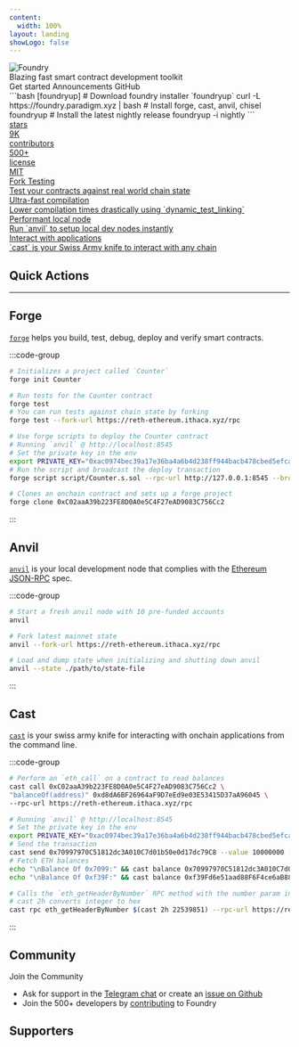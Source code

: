 ```yaml
---
content:
  width: 100%
layout: landing
showLogo: false
---
```



<div className="max-w-[1120px] mx-auto vp-doc relative px-[24px] mb-[64px] mt-[32px] md:px-0 md:mb-[32px]">
  <div className="pt-[48px] max-sm:pt-0">
    <div className="max-sm:px-0 space-x-2 flex justify-between z-0 max-md:justify-center max-md:flex-col max-md:items-center max-md:space-y-6">
      <div className="space-y-4 max-w-[500px] flex flex-col justify-between items-start max-md:items-center">
        <div className="space-y-4 w-full lg:mb-[40px]">
          <img
          src="/og-image.png"
          alt="Foundry"
          className="w-full h-auto rounded-xl"
          />
          <div className="font-regular text-[21px] max-sm:text-[18px] text-[#919193] max-md:text-center">Blazing fast smart contract development toolkit</div>
        </div>
        <div className="flex justify-center space-x-2">
          <HomePage.Button href="/introduction/getting-started" variant="accent">Get started</HomePage.Button>
          <HomePage.Button href="/misc/announcements" className="border-accent">Announcements</HomePage.Button>
          <HomePage.Button href="https://github.com/foundry-rs/foundry">GitHub</HomePage.Button>
        </div>
      </div>
        <div className="flex flex-col justify-between space-y-4 w-full max-w-[500px]">
          <div id="home-install">
            ```bash [foundryup]
            # Download foundry installer `foundryup`
            curl -L https://foundry.paradigm.xyz | bash
            # Install forge, cast, anvil, chisel
            foundryup
            # Install the latest nightly release
            foundryup -i nightly
            ```
          </div>
          <div className="flex justify-between space-x-2">
                <a href="https://github.com/foundry-rs/foundry/stargazers" className="cursor-pointer h-[36px] max-w-[120px] flex-1 relative rounded-lg overflow-hidden border border-black/10 dark:border-white/20" style={{ color: 'inherit' }} rel="noreferrer noopener" target="_blank">
      <div className="absolute flex z-[1] p-[6px] h-full w-full">
        <div className="bg-white/60 dark:bg-black/40 flex items-center justify-center rounded-md px-3 py-1">
          <span className="font-medium text-[15px] opacity-80 leading-none text-center">stars</span>
        </div>
        <div className="flex items-center h-full px-2 ml-1">
          <span className="font-medium text-[15px] text-center leading-none w-full text-black dark:text-white">9K</span>
        </div>
      </div>
      <div className="absolute left-0 right-0 top-0 bottom-0 bg-amber-500 opacity-10 z-[0]" />
      <div className="absolute left-0 right-0 top-0 bottom-0 backdrop-blur-[2px] backdrop-filter z-0" />
    </a>
    <a href="https://github.com/foundry-rs/foundry/contributors" className="cursor-pointer h-[36px] max-w-[160px] flex-1 relative rounded-lg overflow-hidden border border-green-400/50" style={{ color: 'inherit' }} rel="noreferrer noopener" target="_blank">
      <div className="absolute flex z-[1] p-[6px] h-full w-full">
        <div className="flex-1 bg-white/60 dark:bg-black/40 flex items-center w-full h-full rounded-md">
          <span className="font-medium text-[15px] leading-none opacity-80 w-full text-center">contributors</span>
        </div>
        <div className="flex items-center h-full px-2">
          <span className="font-medium text-[15px] leading-none text-center w-full text-green-400">500+</span>
        </div>
      </div>
      <div className="absolute left-0 right-0 top-0 bottom-0 bg-green-400 opacity-10 z-[0]" />
      <div className="absolute left-0 right-0 top-0 bottom-0 backdrop-blur-[2px] backdrop-filter z-[0]" />
    </a>
    <a href="https://github.com/foundry-rs/foundry/blob/master/LICENSE-MIT" className="cursor-pointer h-[36px] max-w-[130px] flex-1 relative rounded-lg overflow-hidden border border-black/10 dark:border-white/20 max-lg:hidden" style={{ color: 'inherit' }} rel="noreferrer noopener" target="_blank">
      <div className="absolute flex z-[1] p-[6px] h-full w-full">
        <div className="flex-1 bg-white/60 dark:bg-black/40 flex items-center w-full h-full rounded-md">
          <span className="font-medium text-[15px] leading-none opacity-80 w-full text-center">license</span>
        </div>
        <div className="flex items-center h-full px-2">
          <span className="font-medium text-[15px] leading-none text-center w-full text-black dark:text-white">MIT</span>
        </div>
      </div>
      <div className="absolute left-0 right-0 top-0 bottom-0 bg-black/5 dark:bg-white/5 z-[0]" />
      <div className="absolute left-0 right-0 top-0 bottom-0 backdrop-blur-[2px] backdrop-filter z-[0]" />
    </a>
          </div>
        </div>

  </div>
  <div className="flex justify-between flex-wrap mt-10 lg:mt-30">
      <div className="pr-2 w-1/4 max-lg:pb-3 max-sm:px-0 max-lg:w-1/2 max-sm:w-full z-0">
        <div className="relative w-full h-[168px] max-lg:h-[142px] overflow-hidden">
          <a href="/forge/tests/fork-testing" className="hover:bg-black/2 dark:hover:bg-white/2 border-black/10 dark:border-white/10 border border-solid rounded-lg h-full px-5 py-6 absolute z-10 flex flex-col justify-between w-full vocs_Link vocs_Link_styleless">
            <div className="text-xl font-medium text-black dark:text-white">Fork Testing</div>
            <div className="text-[17px] text-[#919193]">Test your contracts against real world chain state</div>
          </a>
          <div className="absolute left-0 right-0 top-0 bottom-0 dark:bg-[#313136] opacity-20 z-0" />
          <div className="absolute left-0 right-0 top-0 bottom-0 backdrop-filter backdrop-blur-[2px] z-0" />
        </div>
      </div>
      <div className="pl-2 pr-2 max-sm:px-0 max-lg:pb-3 max-lg:pr-0 w-1/4 max-lg:w-1/2 max-sm:w-full z-0">
        <div className="relative w-full h-[168px] max-lg:h-[142px]">
          <a href="/config/dynamic-test-linking" className="hover:bg-black/2 dark:hover:bg-white/2 border-black/10 dark:border-white/10 border border-solid rounded-lg h-full px-5 py-6 absolute z-10 flex flex-col justify-between w-full vocs_Link vocs_Link_styleless">
            <div className="text-xl font-medium text-black dark:text-white">Ultra-fast compilation</div>
            <div className="text-[17px] text-[#919193]">Lower compilation times drastically using `dynamic_test_linking`</div>
          </a>
          <div className="absolute left-0 right-0 top-0 bottom-0 dark:bg-[#313136] opacity-20 z-0" />
          <div className="absolute left-0 right-0 top-0 bottom-0 backdrop-filter backdrop-blur-[2px] z-0" />
        </div>
      </div>
      <div className="pl-2 pr-2 max-lg:pb-3 max-sm:px-0 max-lg:pl-0 w-1/4 max-lg:w-1/2 max-sm:w-full z-0">
        <div className="relative w-full h-[168px] max-lg:h-[142px]">
          <a href="/anvil/overview" className="hover:bg-black/2 dark:hover:bg-white/2 border-black/10 dark:border-white/10 border border-solid rounded-lg h-full px-5 py-6 absolute z-10 flex flex-col justify-between w-full vocs_Link vocs_Link_styleless">
            <div className="text-xl font-medium text-black dark:text-white">Performant local node</div>
            <div className="text-[17px] text-[#919193]">Run `anvil` to setup local dev nodes instantly</div>
          </a>
          <div className="absolute left-0 right-0 top-0 bottom-0 dark:bg-[#313136] opacity-20 z-0" />
          <div className="absolute left-0 right-0 top-0 bottom-0 backdrop-filter backdrop-blur-[2px] z-0" />
        </div>
      </div>
      <div className="pl-2 w-1/4 max-sm:px-0 max-lg:w-1/2 max-sm:w-full z-0">
        <div className="relative w-full h-[168px] max-lg:h-[142px]">
          <a href="/cast/overview" className="hover:bg-black/2 dark:hover:bg-white/2 border-black/10 dark:border-white/10 border border-solid rounded-lg h-full px-5 py-6 absolute z-10 flex flex-col justify-between w-full vocs_Link vocs_Link_styleless">
            <div className="text-xl font-medium text-black dark:text-white">Interact with applications</div>
            <div className="text-[17px] text-[#919193]">`cast` is your Swiss Army knife to interact with any chain</div>
          </a>
          <div className="absolute left-0 right-0 top-0 bottom-0 dark:bg-[#313136] opacity-20 z-0" />
          <div className="absolute left-0 right-0 top-0 bottom-0 backdrop-filter backdrop-blur-[2px] z-0" />
        </div>
      </div>
    </div>
    </div>
</div>
<article className="vocs_Content max-w-5xl mx-auto">

# Quick Actions

---

## Forge

[`forge`](/forge/overview) helps you build, test, debug, deploy and verify smart contracts.

:::code-group

```bash [Initialize forge project]
# Initializes a project called `Counter`
forge init Counter
```

```bash [Run tests]
# Run tests for the Counter contract
forge test
# You can run tests against chain state by forking
forge test --fork-url https://reth-ethereum.ithaca.xyz/rpc
```

```bash [Deploy contract]
# Use forge scripts to deploy the Counter contract
# Running `anvil` @ http://localhost:8545
# Set the private key in the env
export PRIVATE_KEY="0xac0974bec39a17e36ba4a6b4d238ff944bacb478cbed5efcae784d7bf4f2ff80" # Address - 0xf39fd6e51aad88f6f4ce6ab8827279cfffb92266
# Run the script and broadcast the deploy transaction
forge script script/Counter.s.sol --rpc-url http://127.0.0.1:8545 --broadcast --private-key $PRIVATE_KEY
```

```bash [Clone an onchain contract]
# Clones an onchain contract and sets up a forge project
forge clone 0xC02aaA39b223FE8D0A0e5C4F27eAD9083C756Cc2
```

:::

## Anvil

[`anvil`](/anvil/overview) is your local development node that complies with the [Ethereum JSON-RPC](https://ethereum.org/en/developers/docs/apis/json-rpc) spec.

:::code-group

```bash [Start a local node]
# Start a fresh anvil node with 10 pre-funded accounts
anvil
```

```bash [Forking mainnet]
# Fork latest mainnet state
anvil --fork-url https://reth-ethereum.ithaca.xyz/rpc
```

```bash [Load and Dump State]
# Load and dump state when initializing and shutting down anvil
anvil --state ./path/to/state-file
```

:::

## Cast

[`cast`](/cast/overview) is your swiss army knife for interacting with onchain applications from the command line.

:::code-group

```bash [Call a contract function]
# Perform an `eth_call` on a contract to read balances
cast call 0xC02aaA39b223FE8D0A0e5C4F27eAD9083C756Cc2 \
"balanceOf(address)" 0xd8dA6BF26964aF9D7eEd9e03E53415D37aA96045 \
--rpc-url https://reth-ethereum.ithaca.xyz/rpc
```

```bash [Send a transaction]
# Running `anvil` @ http://localhost:8545
# Set the private key in the env
export PRIVATE_KEY="0xac0974bec39a17e36ba4a6b4d238ff944bacb478cbed5efcae784d7bf4f2ff80"
# Send the transaction
cast send 0x70997970C51812dc3A010C7d01b50e0d17dc79C8 --value 10000000 --private-key $PRIVATE_KEY && \
# Fetch ETH balances
echo "\nBalance Of 0x7099:" && cast balance 0x70997970C51812dc3A010C7d01b50e0d17dc79C8 && \
echo "\nBalance Of 0xf39F:" && cast balance 0xf39Fd6e51aad88F6F4ce6aB8827279cffFb92266
```

```bash [Call JSON-RPC methods]
# Calls the `eth_getHeaderByNumber` RPC method with the number param in hexadecimal
# cast 2h converts integer to hex
cast rpc eth_getHeaderByNumber $(cast 2h 22539851) --rpc-url https://reth-ethereum.ithaca.xyz/rpc
```

:::

# Community

Join the Community

- Ask for support in the [Telegram chat](https://t.me/foundry_support) or create an [issue on Github](https://github.com/foundry-rs/foundry/issues)
- Join the 500+ developers by [contributing](https://github.com/foundry-rs/foundry/blob/master/CONTRIBUTING.md) to Foundry

# Supporters

<Sponsors />

</article>
